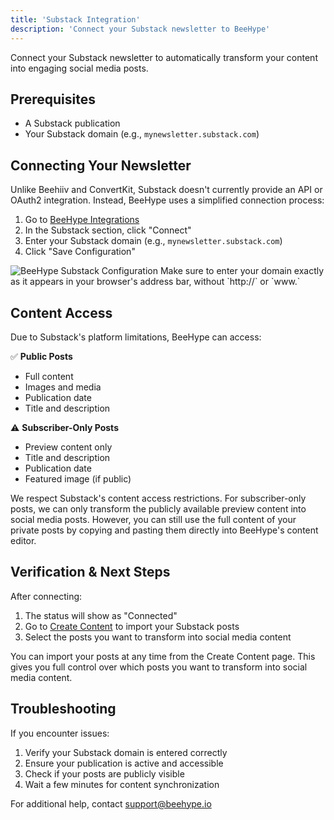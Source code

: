 ```yaml
---
title: 'Substack Integration'
description: 'Connect your Substack newsletter to BeeHype'
---
```


Connect your Substack newsletter to automatically transform your content into engaging social media posts.

## Prerequisites

- A Substack publication
- Your Substack domain (e.g., `mynewsletter.substack.com`)

## Connecting Your Newsletter

Unlike Beehiiv and ConvertKit, Substack doesn't currently provide an API or OAuth2 integration. Instead, BeeHype uses a simplified connection process:

1. Go to [BeeHype Integrations](https://www.beehype.io/app/integrations)
2. In the Substack section, click "Connect"
3. Enter your Substack domain (e.g., `mynewsletter.substack.com`)
4. Click "Save Configuration"

<Frame>
  <img src="/images/newsletter-integration/substack_domain.png" alt="BeeHype Substack Configuration" />
</Frame>

<Warning>
Make sure to enter your domain exactly as it appears in your browser's address bar, without `http://` or `www.`
</Warning>

## Content Access

Due to Substack's platform limitations, BeeHype can access:

✅ **Public Posts**
- Full content
- Images and media
- Publication date
- Title and description

⚠️ **Subscriber-Only Posts**
- Preview content only
- Title and description
- Publication date
- Featured image (if public)

<Note>
We respect Substack's content access restrictions. For subscriber-only posts, we can only transform the publicly available preview content into social media posts. However, you can still use the full content of your private posts by copying and pasting them directly into BeeHype's content editor.
</Note>

## Verification & Next Steps

After connecting:

1. The status will show as "Connected"
2. Go to [Create Content](https://www.beehype.io/app/create) to import your Substack posts
3. Select the posts you want to transform into social media content

<Note>
You can import your posts at any time from the Create Content page. This gives you full control over which posts you want to transform into social media content.
</Note>

## Troubleshooting

If you encounter issues:

1. Verify your Substack domain is entered correctly
2. Ensure your publication is active and accessible
3. Check if your posts are publicly visible
4. Wait a few minutes for content synchronization

For additional help, contact [support@beehype.io](mailto:support@beehype.io)
